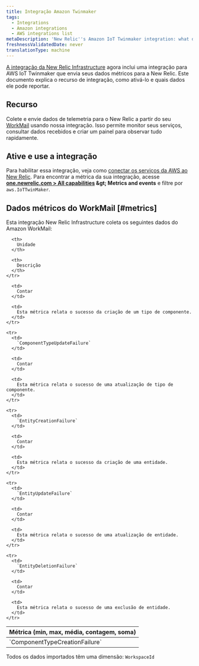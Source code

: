 ```yaml
---
title: Integração Amazon Twinmaker
tags:
  - Integrations
  - Amazon integrations
  - AWS integrations list
metaDescription: 'New Relic''s Amazon IoT Twinmaker integration: what data it reports and how to enable it.'
freshnessValidatedDate: never
translationType: machine
---
```


[A integração da New Relic Infrastructure](/docs/infrastructure/introduction-infra-monitoring) agora inclui uma integração para AWS IoT Twinmaker que envia seus dados métricos para a New Relic. Este documento explica o recurso de integração, como ativá-lo e quais dados ele pode reportar.

## Recurso

Colete e envie dados de telemetria para o New Relic a partir do seu [WorkMail](https://aws.amazon.com/iot-twinmaker/) usando nossa integração. Isso permite monitor seus serviços, consultar dados recebidos e criar um painel para observar tudo rapidamente.

## Ative e use a integração

Para habilitar essa integração, veja como [conectar os serviços da AWS ao New Relic](/docs/infrastructure/amazon-integrations/connect/aws-metric-stream-setup/). Para encontrar a métrica da sua integração, acesse <DNT>**[one.newrelic.com &gt; All capabilities](https://one.newrelic.com/all-capabilities) &amp;gt; Metrics and events**</DNT> e filtre por `aws.IoTTwinMaker`.

## Dados métricos do WorkMail [#metrics]

Esta integração New Relic Infrastructure coleta os seguintes dados do Amazon WorkMail:

<table>
  <thead>
    <tr>
      <th style={{ width: "200px" }}>
        Métrica (min, max, média, contagem, soma)
      </th>

      <th>
        Unidade
      </th>

      <th>
        Descrição
      </th>
    </tr>
  </thead>

  <tbody>
    <tr>
      <td>
        `ComponentTypeCreationFailure`
      </td>

      <td>
        Contar
      </td>

      <td>
        Esta métrica relata o sucesso da criação de um tipo de componente.
      </td>
    </tr>

    <tr>
      <td>
        `ComponentTypeUpdateFailure`
      </td>

      <td>
        Contar
      </td>

      <td>
        Esta métrica relata o sucesso de uma atualização de tipo de componente.
      </td>
    </tr>

    <tr>
      <td>
        `EntityCreationFailure`
      </td>

      <td>
        Contar
      </td>

      <td>
        Esta métrica relata o sucesso da criação de uma entidade.
      </td>
    </tr>

    <tr>
      <td>
        `EntityUpdateFailure`
      </td>

      <td>
        Contar
      </td>

      <td>
        Esta métrica relata o sucesso de uma atualização de entidade.
      </td>
    </tr>

    <tr>
      <td>
        `EntityDeletionFailure`
      </td>

      <td>
        Contar
      </td>

      <td>
        Esta métrica relata o sucesso de uma exclusão de entidade.
      </td>
    </tr>
  </tbody>
</table>

Todos os dados importados têm uma dimensão: `WorkspaceId`